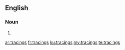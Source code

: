 ==English==

===Noun===
{{head|en|plural}}

# {{plural of|tracing|lang=en|nocat=1}}

[[ar:tracings]]
[[fr:tracings]]
[[ku:tracings]]
[[my:tracings]]
[[te:tracings]]